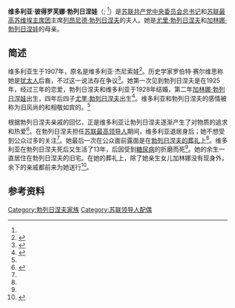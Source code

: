 {{noteTA
|G1=PP
}}
{{Infobox Officeholder
|name         = 维多利亚·勃列日涅娃<br/> <small>Виктория Брежнева</small>
|image        =
|caption      =
|imagesize    = 200px
|office       = {{USSR}}[[第一夫人|第一夫人]]
|term_start   = 1977年6月16日
|term_end     = 1982年11月10日
|predecessor  = [[纳塔利娅·波德戈娜亚|纳塔利娅·波德戈娜亚]]
|successor    = [[塔季扬娜·安德罗波夫|塔季扬娜·安德罗波夫]]
|term_start2  = 1960年5月7日
|term_end2    =  1964年7月15日
|predecessor2 = [[叶卡捷琳娜·达维多夫娜|叶卡捷琳娜·达维多夫娜]]
|successor2   = 阿什肯·-{米高}-扬
|children     = [[尤里·勃列日涅夫|尤里]]和[[加林娜·勃列日涅娃|加林娜]]
|spouse       = [[列昂尼德·勃列日涅夫|列昂尼德·勃列日涅夫]]
|birth_date   = 1907年12月11日<ref name="obituary"/>
|birth_place  = {{flag|Russian Empire}}Kursk Governorate
|death_date   = 1995年7月5日（87岁）<ref name="obituary"/>
|death_place  = {{RUS}}[[莫斯科|莫斯科]]
|nationality  = [[苏联人|苏联]]和[[俄罗斯人|俄罗斯]]
|party        = [[蘇聯共產黨|蘇聯共產黨]]
}}
'''维多利亚·彼得罗芙娜·勃列日涅娃'''（{{lang-ru|Виктория Петровна Брежнева}}; {{bd|1907年12月11日||1995年7月5日||catIdx=V}}<ref name="obituary"/>）是[[苏联共产党|苏联共产党]][[苏联共产党中央委员会总书记|中央委员会总书记]]和[[苏联最高苏维埃主席团|苏联最高苏维埃主席团]]主席[[列昂尼德·勃列日涅夫|列昂尼德·勃列日涅夫]]的夫人。她是[[尤里·勃列日涅夫|尤里·勃列日涅夫]]和[[加林娜·勃列日涅娃|加林娜·勃列日涅娃]]的母亲。

==简述==
维多利亚生于1907年，原名是维多利亚·杰尼索娃<ref name="obituary">{{cite news | author = Vronskaya, Jeanne  | url = http://www.independent.co.uk/news/people/obituary-victoria-brezhnev-1590904.html | title = OBITUARY: Victoria Brezhnev | work = [[The_Independent|The Independent]] | date = 11 July 1995 | language = en | accessdate = 17 January 2011 }}</ref>。历史学家罗伯特·赛尔维思称她是[[犹太人|犹太人]]后裔，不过这一说法存在争议<ref>{{Cite book | author = [[Robert_Service_(historian)|Service, Robert]] | title = History of Modern Russia: From Tsarism to the Twenty-first Century | location = | publisher = [[Penguin_Books_Ltd|Penguin Books Ltd]] | year = 2009 | url = http://books.google.com/books?id=o8Z1QAAACAAJ&dq | isbn = 0141037970 | page = 382 }}</ref>。她第一次见到勃列日涅夫是在1925年，经过三年的恋爱，勃列日涅夫和维多利亚于1928年结婚，第二年[[加林娜·勃列日涅娃|加林娜·勃列日涅娃]]出生，四年后四子[[尤里·勃列日涅夫|尤里·勃列日涅夫]]出生<ref name="bio">{{cite news | author =  | url = http://all-biography.ru/alpha/b/brezhneva-viktoriya-petrovna-brezhneva-viktoria-petrovna | title = Виктория Петровна Брежнева | trans_title = Viktoria Petrovna Brezhnev | publisher = all-biography.ru | date =  | language = ru | accessdate = 17 December 2010 | archive-date = 2010-12-12 | archive-url = https://web.archive.org/web/20101212224014/http://all-biography.ru/alpha/b/brezhneva-viktoriya-petrovna-brezhneva-viktoria-petrovna | dead-url = no }}</ref>。维多利亚和勃列日涅夫的感情被称为旧风尚的和相敬如宾的。<ref name="biotwo"/>

根据勃列日涅夫亲戚的回忆，正是维多利亚让勃列日涅夫逐渐产生了对物质的追求和热爱<ref>{{cite news | author = Moskvin, Vitaliy | url = http://www.as-nashekino.ru/brej.php | title = Виктория Брежнева | trans_title = Viktoria Brezhnev | publisher = as-nashekino.ru | date =  | language = ru | accessdate = 17 December 2010 | deadurl = yes | archiveurl = https://web.archive.org/web/20110304001749/http://www.as-nashekino.ru/brej.php | archivedate = 2011年3月4日 }}</ref>。在勃列日涅夫担任[[苏联最高领导人|苏联最高领导人]]期间，维多利亚退居身后；她不想受到公众过多的关注<ref name="bio"/>。她最后一次在公众面前露面是在[[勃列日涅夫之死|勃列日涅夫的葬礼]]上<ref name="biotwo"/>。维多利亚在勃列日涅夫死后又生活了13年，后因受到[[糖尿病|糖尿病]]的折磨而死<ref name="bio"/>。她的余生一直居住在勃列日涅夫的旧宅。在她的葬礼上，除了她亲生女儿加林娜没有现身外，余下的亲戚都前来为她送行<ref name="biotwo">{{cite news | author = Moskvin, Vitaliy | url = http://www.zn.ua/1000/1600/39981/ | title = ПОХОРОНЫ БРЕЖНЕВОЙ | trans_title = Brezhnev's funeral | publisher = zn.ua | date =  | language = ru | accessdate = 17 December 2010 | deadurl = yes | archiveurl = https://web.archive.org/web/20100104182143/http://www.zn.ua/1000/1600/39981/ | archivedate = 2010年1月4日 }}</ref>。

==参考资料==
{{reflist}}

{{Era of stagnation}}

[[Category:勃列日涅夫家族|Category:勃列日涅夫家族]]
[[Category:苏联领导人配偶|Category:苏联领导人配偶]]